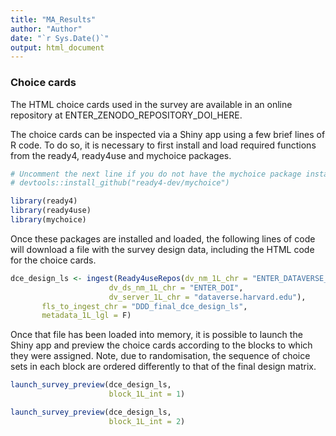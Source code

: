 ```yaml
---
title: "MA_Results"
author: "Author"
date: "`r Sys.Date()`"
output: html_document
---
```


### Choice cards
 
The HTML choice cards used in the survey are available in an online repository at ENTER_ZENODO_REPOSITORY_DOI_HERE. 

The choice cards can be inspected via a Shiny app using a few brief lines of R code. To do so, it is necessary to first install and load required functions from the ready4, ready4use and mychoice packages.

```r
# Uncomment the next line if you do not have the mychoice package installed.
# devtools::install_github("ready4-dev/mychoice")
```


```r
library(ready4)
library(ready4use)
library(mychoice)
```

Once these packages are installed and loaded, the following lines of code will download a file with the survey design data, including the HTML code for the choice cards.

```r
dce_design_ls <- ingest(Ready4useRepos(dv_nm_1L_chr = "ENTER_DATAVERSE_DATASET_NAME", 
                      dv_ds_nm_1L_chr = "ENTER_DOI", 
                      dv_server_1L_chr = "dataverse.harvard.edu"),
       fls_to_ingest_chr = "DDD_final_dce_design_ls",
       metadata_1L_lgl = F)
```

Once that file has been loaded into memory, it is possible to launch the Shiny app and preview the choice cards according to the blocks to which they were assigned. Note, due to randomisation, the sequence of choice sets in each block are ordered differently to that of the final design matrix.

```r
launch_survey_preview(dce_design_ls,
                      block_1L_int = 1)
```

```r
launch_survey_preview(dce_design_ls,
                      block_1L_int = 2)
```



